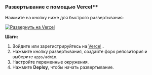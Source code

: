 ### Развертывание с помощью Vercel\*\*

Нажмите на кнопку ниже для быстрого развертывания:

[![Развернуть на Vercel](https://vercel.com/button)](https://vercel.com/new/clone?demo-description=PPanel%20это%20чистый%2C%20профессиональный%2C%20и%20совершенный%20инструмент%20открытого%20исходного%20кода%20для%20прокси-панели%2C%20предназначенный%20для%20вашего%20идеального%20выбора%20для%20обучения%20и%20практического%20использования&demo-image=https%3A%2F%2Furlscan.io%2Fliveshot%2F%3Fwidth%3D1920%26height%3D1080%26url%3Dhttps%3A%2F%2Fadmin.ppanel.dev&demo-title=Административная%20панель%20PPanel&demo-url=https%3A%2F%2Fadmin.ppanel.dev%2F&from=.&project-name=ppanel-admin-web&repository-name=ppanel-web&repository-url=https%3A%2F%2Fgithub.com%2Fperfect-panel%2Fppanel-web&root-directory=apps%2Fadmin&skippable-integrations=1)

**Шаги:**

1. Войдите или зарегистрируйтесь на [Vercel](https://vercel.com/) .
2. Нажмите кнопку развертывания, создайте форк репозитория и выберите `apps/admin`.
3. Настройте переменные окружения.
4. Нажмите **Deploy**, чтобы начать развертывание.


<Giscus />
